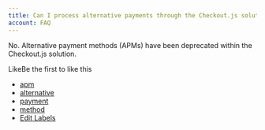 ```yaml
---
title: Can I process alternative payments through the Checkout.js solution?
account: FAQ 
---
```


No. Alternative payment methods (APMs) have been deprecated within the Checkout.js solution.

LikeBe the first to like this

*   [apm](/label/FAQ/apm)
*   [alternative](/label/FAQ/alternative)
*   [payment](/label/FAQ/payment)
*   [method](/label/FAQ/method)
*   [Edit Labels](# "Edit Labels (Type 'l')")




